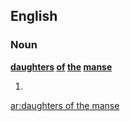==English==

===Noun===
'''[[daughters]] [[of]] [[the]] [[manse]]''' {{p}}

# {{plural of|[[daughter of the manse]]}}

[[ar:daughters of the manse]]